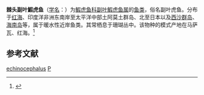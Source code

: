{{Speciesbox
| name = 棘头副叶鰕虎鱼
| status = 
| status_system = 
| image = Paragobiodon echinocephalus.jpg
| genus = Paragobiodon
| species = echinocephalus
| authority = (Ruppell, 1830)
}}

'''棘头副叶鰕虎鱼'''（[[学名|学名]]：{{lang|la|''Paragobiodon echinocephalus''}}）为[[鰕虎鱼科|鰕虎鱼科]][[副叶鰕虎鱼属|副叶鰕虎鱼属]]的[[鱼类|鱼类]]，俗名副叶虎鱼。分布于[[红海|红海]]、印度洋非洲东南岸至太平洋中部土阿莫土群岛、北至日本以及[[西沙群岛|西沙群岛]]、[[海南岛|海南岛]]等，属于暖水性近岸鱼类。其常栖息于珊瑚丛中。该物种的模式产地在马萨瓦、红海。<ref name='id8281'>{{cite web| url =http://www.bioinfo.cn/db05/BjdwSpecies.php?action=view&id=8281| title =棘头副叶鰕虎鱼| work =《中国动物物种编目数据库》| publisher =中国科学院微生物研究所| author =中国科学院动物研究所| accessdate =2009-04-16| deadurl =yes| archiveurl =https://web.archive.org/web/20160305105706/http://www.bioinfo.cn/db05/BjdwSpecies.php?action=view&id=8281| archivedate =2016-03-05}}</ref>

== 参考文献 ==
{{reflist}}

{{Wikispecies|Paragobiodon echinocephalus}}
{{Taxonbar|from=Q1043807}}

[[Category:副叶鰕虎鱼属|echinocephalus]]
[[Category:1830年描述的鱼类|P]]

{{Perciformes-stub}}